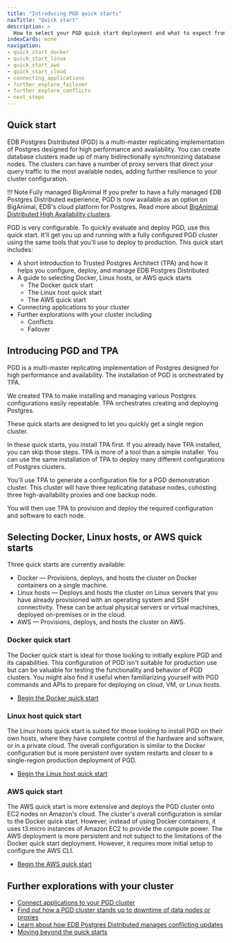 ```yaml
---
title: "Introducing PGD quick starts"
navTitle: "Quick start"
description: >
  How to select your PGD quick start deployment and what to expect from the experience.
indexCards: none
navigation:
- quick_start_docker
- quick_start_linux
- quick_start_aws
- quick_start_cloud
- connecting_applications
- further_explore_failover
- further_explore_conflicts
- next_steps
---
```


## Quick start

EDB Postgres Distributed (PGD) is a multi-master replicating implementation of Postgres designed for high performance and availability. You can create database clusters made up of many bidirectionally synchronizing database nodes. The clusters can have a number of proxy servers that direct your query traffic to the most available nodes, adding further resilience to your cluster configuration.

!!! Note Fully managed BigAnimal
    If you prefer to have a fully managed EDB Postgres Distributed experience, PGD is now available as an option on BigAnimal, EDB's cloud platform for Postgres. Read more about [BigAnimal Distributed High Availability clusters](/biganimal/latest/overview/02_high_availability/#extreme-high-availability-preview).
 
PGD is very configurable. To quickly evaluate and deploy PGD, use this quick start. It'll get you up and running with a fully configured PGD cluster using the same tools that you'll use to deploy to production. This quick start includes:

* A short introduction to Trusted Postgres Architect (TPA) and how it helps you configure, deploy, and manage EDB Postgres Distributed
* A guide to selecting Docker, Linux hosts, or AWS quick starts
  * The Docker quick start
  * The Linux host quick start
  * The AWS quick start
* Connecting applications to your cluster
* Further explorations with your cluster including
  * Conflicts
  * Failover


## Introducing PGD and TPA

PGD is a multi-master replicating implementation of Postgres designed for high performance and availability. The installation of PGD is orchestrated by TPA. 

We created TPA to make installing and managing various Postgres configurations easily repeatable. TPA orchestrates creating and deploying Postgres. 

These quick starts are designed to let you quickly get a single region cluster. 

In these quick starts, you install TPA first. If you already have TPA installed, you can skip those steps. TPA is more of a tool than a simple installer. You can use the same installation of TPA to deploy many different configurations of Postgres clusters.

You'll use TPA to generate a configuration file for a PGD demonstration cluster. This cluster will have three replicating database nodes, cohosting three high-availability proxies and one backup node. 

You will then use TPA to provision and deploy the required configuration and software to each node.

## Selecting Docker, Linux hosts, or AWS quick starts

Three quick starts are currently available:
* Docker &mdash; Provisions, deploys, and hosts the cluster on Docker containers on a single machine. 
* Linux hosts &mdash; Deploys and hosts the cluster on Linux servers that you have already provisioned with an operating system and SSH connectivity. These can be actual physical servers or virtual machines, deployed on-premises or in the cloud. 
* AWS &mdash; Provisions, deploys, and hosts the cluster on AWS. 

### Docker quick start

The Docker quick start is ideal for those looking to initially explore PGD and its capabilities. This configuration of PGD isn't suitable for production use but can be valuable for testing the functionality and behavior of PGD clusters. You might also find it useful when familiarizing yourself with PGD commands and APIs to prepare for deploying on cloud, VM, or Linux hosts. 

* [Begin the Docker quick start](quick_start_docker)

### Linux host quick start

The Linux hosts quick start is suited for those looking to install PGD on their own hosts, where they have complete control of the hardware and software, or in a private cloud. The overall configuration is similar to the Docker configuration but is more persistent over system restarts and closer to a single-region production deployment of PGD.

* [Begin the Linux host quick start](quick_start_linux)

### AWS quick start

The AWS quick start is more extensive and deploys the PGD cluster onto EC2 nodes on Amazon's cloud. The cluster's overall configuration is similar to the Docker quick start. However, instead of using Docker containers, it uses t3.micro instances of Amazon EC2 to provide the compute power. The AWS deployment is more persistent and not subject to the limitations of the Docker quick start deployment. However, it requires more initial setup to configure the AWS CLI.

* [Begin the AWS quick start](quick_start_aws)

## Further explorations with your cluster

* [Connect applications to your PGD cluster](connecting_applications/)
* [Find out how a PGD cluster stands up to downtime of data nodes or proxies](further_explore_failover/)
* [Learn about how EDB Postgres Distributed manages conflicting updates](further_explore_conflicts/)
* [Moving beyond the quick starts](next_steps/)

